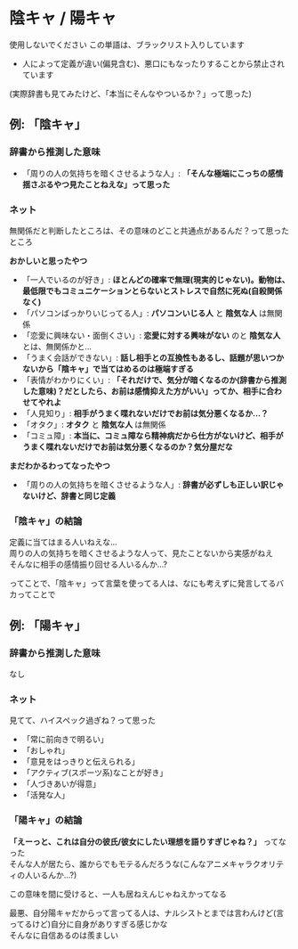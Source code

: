 # 陰キャ / 陽キャ


<Callout type="error" emoji="️🚫">
  使用しないでください  
  この単語は、ブラックリスト入りしています
</Callout>

- 人によって定義が違い(偏見含む)、悪口にもなったりすることから禁止されています

(実際辞書も見てみたけど、「本当にそんなやついるか？」って思った)

## 例: 「陰キャ」

### 辞書から推測した意味

- 「周りの人の気持ちを暗くさせるような人」: **「そんな極端にこっちの感情揺さぶるやつ見たことねえな」って思った**

### ネット

無関係だと判断したところは、その意味のどこと共通点があるんだ？って思ったところ

**おかしいと思ったやつ**

- 「一人でいるのが好き」: **ほとんどの確率で無理(現実的じゃない)。動物は、最低限でもコミュニケーションとらないとストレスで自然に死ぬ(自殺関係なく)**
- 「パソコンばっかりいじってる人」: **パソコンいじる人** と **陰気な人** は無関係
- 「恋愛に興味ない・面倒くさい」: **恋愛に対する興味がない** のと **陰気な人** とは、無関係かと...
- 「うまく会話ができない」: **話し相手との互換性もあるし、話題が思いつかないから「陰キャ」で当てはめるのは極端すぎる**
- 「表情がわかりにくい」: **「それだけで、気分が暗くなるのか(辞書から推測した意味)？だとしたら、お前は感情抑えた方がいい」ってか、相手に合わせてやれよ**
- 「人見知り」: **相手がうまく喋れないだけでお前は気分悪くなるか...？**
- 「オタク」: **オタク** と **陰気な人** は無関係
- 「コミュ障」: **本当に、コミュ障なら精神病だから仕方がないけど、相手がうまく喋れないだけでお前は気分悪くなるのか？気分屋だな**

**まだわかるわってなったやつ**

- 「周りの人の気持ちを暗くさせるような人」: **辞書が必ずしも正しい訳じゃないけど、辞書と同じ定義**

### 「陰キャ」の結論

定義に当てはまる人いねえな...  
周りの人の気持ちを暗くさせるような人って、見たことないから実感がねえ  
そんなに相手の感情振り回せる人いるんか...?

ってことで、「陰キャ」って言葉を使ってる人は、なにも考えずに発言してるバカってことで

## 例: 「陽キャ」

### 辞書から推測した意味

なし

### ネット

見てて、ハイスペック過ぎね？って思った

- 「常に前向きで明るい」
- 「おしゃれ」
- 「意見をはっきりと伝えられる」
- 「アクティブ(スポーツ系)なことが好き」
- 「人づきあいが得意」
- 「活発な人」

### 「陽キャ」の結論

**「えーっと、これは自分の彼氏/彼女にしたい理想を語りすぎじゃね？」** ってなった  
そんな人が居たら、誰からでもモテるんだろうな(こんなアニメキャラクオリティの人いるんか...?)  

この意味を間に受けると、一人も居ねえんじゃねえかってなる

最悪、自分陽キャだからって言ってる人は、ナルシストとまでは言わんけど(言ってるけど)自分に自身がありすぎる感じかな  
そんなに自信あるのは羨ましい